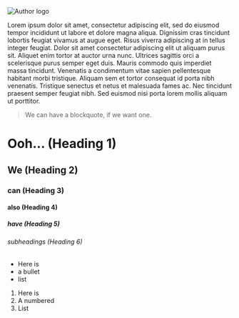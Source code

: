 
<Meta title="Introduction" />

<style>{`
  img.centered {
    display: block;
    margin-left: auto;
    margin-right: auto;
    margin-bottom: 2em;
  }
`}</style>

<img src={Image} alt="Author logo" class="centered" />

Lorem ipsum dolor sit amet, consectetur adipiscing elit, sed do eiusmod tempor incididunt ut labore et dolore magna aliqua. Dignissim cras tincidunt lobortis feugiat vivamus at augue eget. Risus viverra adipiscing at in tellus integer feugiat. Dolor sit amet consectetur adipiscing elit ut aliquam purus sit. Aliquet enim tortor at auctor urna nunc. Ultrices sagittis orci a scelerisque purus semper eget duis. Mauris commodo quis imperdiet massa tincidunt. Venenatis a condimentum vitae sapien pellentesque habitant morbi tristique. Aliquam sem et tortor consequat id porta nibh venenatis. Tristique senectus et netus et malesuada fames ac. Nec tincidunt praesent semper feugiat nibh. Sed euismod nisi porta lorem mollis aliquam ut porttitor.

> We can have a blockquote, if we want one.

# Ooh... (Heading 1)

## We (Heading 2)

### can (Heading 3)

#### also (Heading 4)

##### have (Heading 5)

###### subheadings (Heading 6)

* Here is
* a bullet
* list

1. Here is
2. A numbered
3. List

